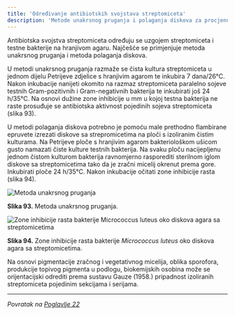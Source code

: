 ```yaml
---
title: 'Određivanje antibiotskih svojstava streptomiceta'
description: 'Metode unakrsnog pruganja i polaganja diskova za procjenu antibiotske aktivnosti streptomiceta'
---
```



Antibiotska svojstva streptomiceta određuju se uzgojem streptomiceta i testne bakterije na hranjivom agaru. Najčešće se primjenjuje metoda unakrsnog pruganja i metoda polaganja diskova.

U metodi unakrsnog pruganja razmaže se čista kultura streptomiceta u jednom dijelu Petrijeve zdjelice s hranjivim agarom te inkubira 7 dana/26°C. Nakon inkubacije nanijeti okomito na razmaz streptomiceta paralelno sojeve testnih Gram-pozitivnih i Gram-negativnih bakterija te inkubirati još 24 h/35°C. Na osnovi dužine zone inhibicije u mm u kojoj testna bakterija ne raste prosuđuje se antibiotska aktivnost pojedinih sojeva streptomiceta (slika 93).

U metodi polaganja diskova potrebno je pomoću male prethodno flambirane epruvete izrezati diskove sa strepromicetima na ploči s izoliranim čistim kulturama. Na Petrijeve ploče s hranjivim agarom bakteriološkom ušicom gusto namazati čiste kulture testnih bakterija. Na svaku ploču nacijepljenu jednom čistom kulturom bakterija ravnomjerno rasporediti sterilnom iglom diskove sa streptomicetima tako da je zračni micelij okrenut prema gore. Inkubirati ploče 24 h/35°C. Nakon inkubacije očitati zone inhibicije rasta (slika 94).

![Metoda unakrsnog pruganja](/images/slika93A.jpg)

**Slika 93.** Metoda unakrsnog pruganja.

![Zone inhibicije rasta bakterije Micrococcus luteus oko diskova agara sa streptomicetima](/images/slika94.jpg)

**Slika 94.** Zone inhibicije rasta bakterije *Micrococcus luteus* oko diskova agara sa streptomicetima.

Na osnovi pigmentacije zračnog i vegetativnog micelija, oblika sporofora, produkcije topivog pigmenta u podlogu, biokemijskih osobina može se orijentacijski odrediti prema sustavu Gauze (1958.) pripadnost izoliranih streptomiceta pojedinim sekcijama i serijama.

---

*Povratak na [Poglavlje 22](/poglavlje-22)*


